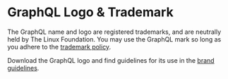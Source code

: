 # GraphQL Logo & Trademark

The GraphQL name and logo are registered trademarks, and are neutrally held by The Linux Foundation. You may use the GraphQL mark so long as you adhere to the [trademark policy](https://lfprojects.org/policies/trademark-policy/).

Download the GraphQL logo and find guidelines for its use in the [brand guidelines](/brand).
